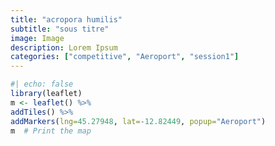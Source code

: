 ```yaml
---
title: "acropora humilis"
subtitle: "sous titre"
image: Image
description: Lorem Ipsum
categories: ["competitive", "Aeroport", "session1"]
---
```


```r
#| echo: false
library(leaflet)
m <- leaflet() %>%
addTiles() %>% 
addMarkers(lng=45.27948, lat=-12.82449, popup="Aeroport")
m  # Print the map
```
